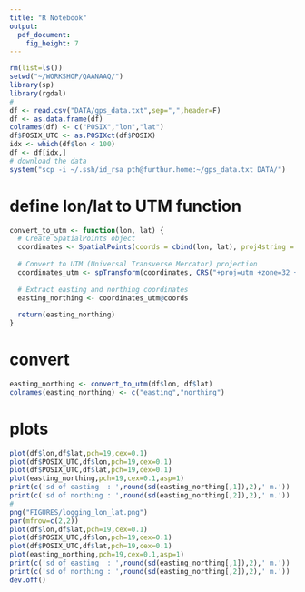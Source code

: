```yaml
---
title: "R Notebook"
output: 
  pdf_document: 
    fig_height: 7
---
```


 

```r
rm(list=ls())
setwd("~/WORKSHOP/QAANAAQ/")
library(sp)
library(rgdal)
#
df <- read.csv("DATA/gps_data.txt",sep=",",header=F)
df <- as.data.frame(df)
colnames(df) <- c("POSIX","lon","lat")
df$POSIX_UTC <- as.POSIXct(df$POSIX)
idx <- which(df$lon < 100)
df <- df[idx,]
# download the data
system("scp -i ~/.ssh/id_rsa pth@furthur.home:~/gps_data.txt DATA/")
```

# define lon/lat to UTM function
```r
convert_to_utm <- function(lon, lat) {
  # Create SpatialPoints object
  coordinates <- SpatialPoints(coords = cbind(lon, lat), proj4string = CRS("+proj=longlat +datum=WGS84"))
  
  # Convert to UTM (Universal Transverse Mercator) projection
  coordinates_utm <- spTransform(coordinates, CRS("+proj=utm +zone=32 +datum=WGS84"))
  
  # Extract easting and northing coordinates
  easting_northing <- coordinates_utm@coords
  
  return(easting_northing)
}
```

# convert
```r
easting_northing <- convert_to_utm(df$lon, df$lat)
colnames(easting_northing) <- c("easting","northing")
```


# plots
```r
plot(df$lon,df$lat,pch=19,cex=0.1)
plot(df$POSIX_UTC,df$lon,pch=19,cex=0.1)
plot(df$POSIX_UTC,df$lat,pch=19,cex=0.1)
plot(easting_northing,pch=19,cex=0.1,asp=1)
print(c('sd of easting  : ',round(sd(easting_northing[,1]),2),' m.'))
print(c('sd of northing : ',round(sd(easting_northing[,2]),2),' m.'))
#
png("FIGURES/logging_lon_lat.png")
par(mfrow=c(2,2))
plot(df$lon,df$lat,pch=19,cex=0.1)
plot(df$POSIX_UTC,df$lon,pch=19,cex=0.1)
plot(df$POSIX_UTC,df$lat,pch=19,cex=0.1)
plot(easting_northing,pch=19,cex=0.1,asp=1)
print(c('sd of easting  : ',round(sd(easting_northing[,1]),2),' m.'))
print(c('sd of northing : ',round(sd(easting_northing[,2]),2),' m.'))
dev.off()
```


 
